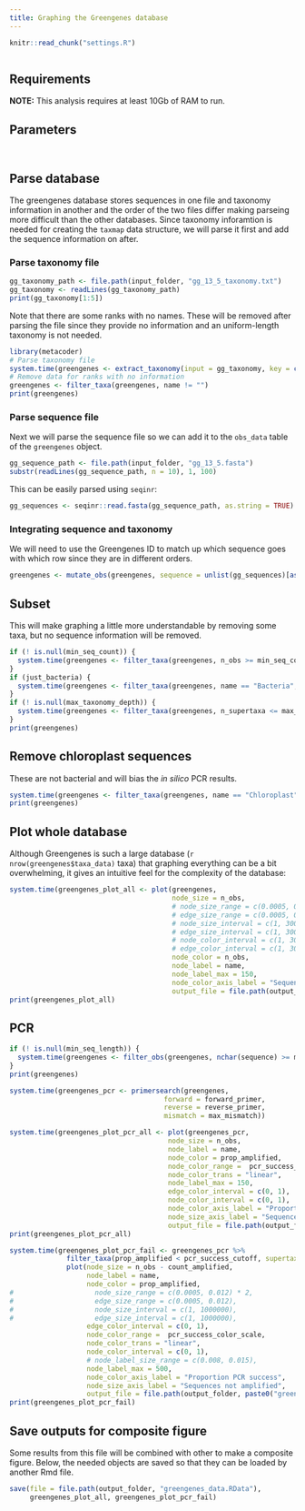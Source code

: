 ```yaml
---
title: Graphing the Greengenes database
---
```


```r
knitr::read_chunk("settings.R")
```

```r
```

## Requirements 

**NOTE:** This analysis requires at least 10Gb of RAM to run. 

## Parameters

```r
```

```r
```


## Parse database

The greengenes database stores sequences in one file and taxonomy information in another and the order of the two files differ making parseing more difficult than the other databases.
Since taxonomy inforamtion is needed for creating the `taxmap` data structure, we will parse it first and add the sequence information on after.

### Parse taxonomy file

```r
gg_taxonomy_path <- file.path(input_folder, "gg_13_5_taxonomy.txt")
gg_taxonomy <- readLines(gg_taxonomy_path)
print(gg_taxonomy[1:5])
```

Note that there are some ranks with no names. 
These will be removed after parsing the file since they provide no information and an uniform-length taxonomy is not needed.

```r
library(metacoder)
# Parse taxonomy file
system.time(greengenes <- extract_taxonomy(input = gg_taxonomy, key = c(id = "obs_info", "class"), regex = "^([0-9]+)\t(.*)$", class_sep = "; ", class_regex = "^([a-z]{1})__(.*)$", class_key = c(rank = "taxon_info", "name")))
# Remove data for ranks with no information
greengenes <- filter_taxa(greengenes, name != "")
print(greengenes)
```


### Parse sequence file

Next we will parse the sequence file so we can add it to the `obs_data` table of the `greengenes` object.

```r
gg_sequence_path <- file.path(input_folder, "gg_13_5.fasta")
substr(readLines(gg_sequence_path, n = 10), 1, 100)
```

This can be easily parsed using `seqinr`:

```r
gg_sequences <- seqinr::read.fasta(gg_sequence_path, as.string = TRUE)
```


### Integrating sequence and taxonomy

We will need to use the Greengenes ID to match up which sequence goes with which row since they are in different orders.

```r
greengenes <- mutate_obs(greengenes, sequence = unlist(gg_sequences)[as.character(id)])
```


## Subset

This will make graphing a little more understandable by removing some taxa, but no sequence information will be removed. 

```r
if (! is.null(min_seq_count)) {
  system.time(greengenes <- filter_taxa(greengenes, n_obs >= min_seq_count))
}
if (just_bacteria) {
  system.time(greengenes <- filter_taxa(greengenes, name == "Bacteria", subtaxa = TRUE))
}
if (! is.null(max_taxonomy_depth)) {
  system.time(greengenes <- filter_taxa(greengenes, n_supertaxa <= max_taxonomy_depth))
}
print(greengenes)
```


## Remove chloroplast sequences

These are not bacterial and will bias the *in silico* PCR results.

```r
system.time(greengenes <- filter_taxa(greengenes, name == "Chloroplast", subtaxa = TRUE, invert = TRUE))
print(greengenes)
```


## Plot whole database

Although Greengenes is such a large database (`r nrow(greengenes$taxa_data)` taxa) that graphing everything can be a bit overwhelming, it gives an intuitive feel for the complexity of the database:

```r
system.time(greengenes_plot_all <- plot(greengenes, 
                                        node_size = n_obs,
                                        # node_size_range = c(0.0005, 0.012) * 2,
                                        # edge_size_range = c(0.0005, 0.012),
                                        # node_size_interval = c(1, 3000000),
                                        # edge_size_interval = c(1, 3000000),
                                        # node_color_interval = c(1, 3000000),
                                        # edge_color_interval = c(1, 3000000),
                                        node_color = n_obs,
                                        node_label = name,
                                        node_label_max = 150,
                                        node_color_axis_label = "Sequence count",
                                        output_file = file.path(output_folder, paste0("greengenes--all", output_format))))
print(greengenes_plot_all)
```


## PCR

```r
if (! is.null(min_seq_length)) {
  system.time(greengenes <- filter_obs(greengenes, nchar(sequence) >= min_seq_length, unobserved = FALSE))
}
print(greengenes)
```

```r
system.time(greengenes_pcr <- primersearch(greengenes,
                                      forward = forward_primer,
                                      reverse = reverse_primer,
                                      mismatch = max_mismatch))
```

```r
system.time(greengenes_plot_pcr_all <- plot(greengenes_pcr,
                                       node_size = n_obs,
                                       node_label = name,
                                       node_color = prop_amplified,
                                       node_color_range =  pcr_success_color_scale,
                                       node_color_trans = "linear",
                                       node_label_max = 150,
                                       edge_color_interval = c(0, 1),
                                       node_color_interval = c(0, 1),
                                       node_color_axis_label = "Proportion PCR success",
                                       node_size_axis_label = "Sequence count",
                                       output_file = file.path(output_folder, paste0("greengenes--pcr_all", output_format))))
print(greengenes_plot_pcr_all)
```

```r
system.time(greengenes_plot_pcr_fail <- greengenes_pcr %>%
              filter_taxa(prop_amplified < pcr_success_cutoff, supertaxa = TRUE) %>%
              plot(node_size = n_obs - count_amplified,
                   node_label = name,
                   node_color = prop_amplified,
#                    node_size_range = c(0.0005, 0.012) * 2,
#                    edge_size_range = c(0.0005, 0.012),
#                    node_size_interval = c(1, 1000000),
#                    edge_size_interval = c(1, 1000000),
                   edge_color_interval = c(0, 1),
                   node_color_range =  pcr_success_color_scale,
                   node_color_trans = "linear",
                   node_color_interval = c(0, 1),
                   # node_label_size_range = c(0.008, 0.015),
                   node_label_max = 500,
                   node_color_axis_label = "Proportion PCR success",
                   node_size_axis_label = "Sequences not amplified",
                   output_file = file.path(output_folder, paste0("greengenes--pcr_fail", output_format))))
print(greengenes_plot_pcr_fail)
```


## Save outputs for composite figure

Some results from this file will be combined with other to make a composite figure.
Below, the needed objects are saved so that they can be loaded by another Rmd file.

```r
save(file = file.path(output_folder, "greengenes_data.RData"),
     greengenes_plot_all, greengenes_plot_pcr_fail)
```


